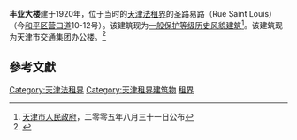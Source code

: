 {{天津历史风貌建筑 |
省区市 = 天津市 |
名称 = 丰业大楼 |
图片 = [[File:丰业大楼.jpg|200px]] |
编号 = 0130012 |
等级 = 一般保护 |
时代 = 1920年|
所在 = [[天津市|天津市]][[和平区_(天津市)|和平区]] |
公布 = 2005年8月31日 |
}}
'''丰业大楼'''建于1920年，位于当时的[[天津法租界|天津法租界]]的圣路易路（Rue Saint Louis）（今[[和平区_(天津市)|和平区]][[营口道|营口道]]10-12号）。该建筑现为[[天津历史风貌建筑|一般保护等级历史风貌建筑]]<ref>[[天津市人民政府|天津市人民政府]]，二零零五年八月三十一日公布</ref>。该建筑现为天津市交通集团办公楼。<ref>{{Cite web |url=http://www2.tjfdc.gov.cn/Lists/List6/DispForm.aspx?ID=4678 |title=市政府批准的首批挂牌历史风貌建筑明细表(三) |accessdate=2011-09-24 |archive-date=2013-06-27 |archive-url=https://archive.is/20130627104219/http://www2.tjfdc.gov.cn/Lists/List6/DispForm.aspx?ID=4678 |dead-url=no }}</ref>

== 參考文獻 ==
<div class="references-small">
<references />
</div>

[[Category:天津法租界|Category:天津法租界]]
[[Category:天津租界建筑物|Category:天津租界建筑物]]
[[Category:中国近代建筑|租界]]
